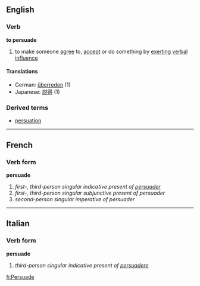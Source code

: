 ==English==
===Verb===
'''to persuade'''
#to make someone [[agree]] to, [[accept]] or do something by [[exert]]ing [[verbal]] [[influence]]
====Translations====
*German: [[überreden]] (1)
*Japanese: [[説得]] (1)

===Derived terms===
*[[persuation]]

----

==French==
===Verb form===
'''persuade'''

# ''first-, third-person singular indicative present of [[persuader]]''
# ''first-, third-person singular subjunctive present of persuader''
# ''second-person singular imperative of persuader''

----

==Italian==
===Verb form===
'''persuade'''

# ''third-person singular indicative present of [[persuadere]]''
[[fi:Persuade]]